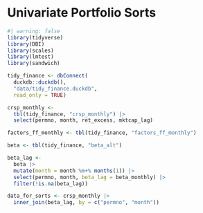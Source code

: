 # Univariate Portfolio Sorts

```r
#| warning: false
library(tidyverse)
library(DBI)
library(scales)
library(lmtest)
library(sandwich)
```

```r
tidy_finance <- dbConnect(
  duckdb::duckdb(),
  "data/tidy_finance.duckdb",
  read_only = TRUE)
```

```r
crsp_monthly <- 
  tbl(tidy_finance, "crsp_monthly") |>
  select(permno, month, ret_excess, mktcap_lag)

factors_ff_monthly <- tbl(tidy_finance, "factors_ff_monthly")

beta <- tbl(tidy_finance, "beta_alt")
```

```r
beta_lag <- 
  beta |>
  mutate(month = month %m+% months(1)) |>
  select(permno, month, beta_lag = beta_monthly) |>
  filter(!is.na(beta_lag))

data_for_sorts <- crsp_monthly |>
  inner_join(beta_lag, by = c("permno", "month"))
```